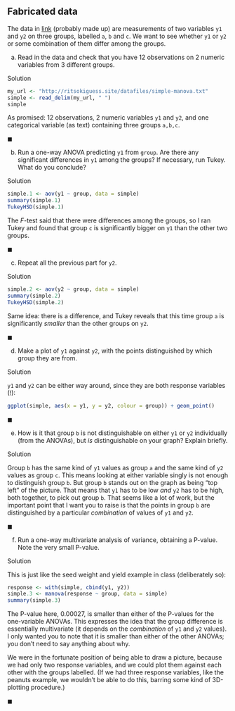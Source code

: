 ##  Fabricated data


 The data in
[link](http://ritsokiguess.site/datafiles/simple-manova.txt)
(probably made up) are measurements of two 
variables `y1` and `y2` on three groups, labelled
`a`, `b` and `c`. We want to see whether
`y1` or `y2` or some combination of them differ among
the groups.



(a) Read in the data and check that you have 12 observations on
2 numeric variables from 3 different groups.


Solution


```r
my_url <- "http://ritsokiguess.site/datafiles/simple-manova.txt"
simple <- read_delim(my_url, " ")
simple
```

   

As promised: 12 observations, 2 numeric variables `y1` and
`y2`, and one categorical variable (as text) containing three
groups `a,b,c`.
    

$\blacksquare$

(b) Run a one-way ANOVA predicting `y1` from
`group`. Are there any significant differences in `y1`
among the groups? If necessary, run Tukey. What do you conclude?


Solution


```r
simple.1 <- aov(y1 ~ group, data = simple)
summary(simple.1)
TukeyHSD(simple.1)
```

     

The $F$-test said that there were differences among the groups, so I
ran Tukey and found that group `c` is significantly bigger on
`y1` than the other two groups.


$\blacksquare$

(c) Repeat all the previous part for `y2`.


Solution


```r
simple.2 <- aov(y2 ~ group, data = simple)
summary(simple.2)
TukeyHSD(simple.2)
```

     

Same idea: there is a difference, and Tukey reveals that this time
group `a` is significantly *smaller* than the other groups
on `y2`. 
    

$\blacksquare$

(d) Make a plot of `y1` against `y2`, with the
points distinguished by which group they are from.


Solution


`y1` and `y2` can be either way around, since
they are both response variables (!):

```r
ggplot(simple, aes(x = y1, y = y2, colour = group)) + geom_point()
```


    

$\blacksquare$

(e) How is it that group `b` is not distinguishable on
either `y1` or `y2` individually (from the ANOVAs),
but *is* distinguishable on your graph? Explain briefly.


Solution


Group `b` has the same kind of `y1` values as group
`a` and the same kind of `y2` values as group
`c`. This means looking at either variable singly is not
enough to distinguish group `b`. But group `b`
stands out on the graph as being "top left" of the picture. That
means that `y1` has to be low *and* `y2` has to
be high, both together, to pick out group `b`. 
That seems like a lot of work, but the important point
that I want you to raise is that the points in group `b`
are distinguished by a particular *combination* of values of
`y1` and `y2`.
    

$\blacksquare$

(f) Run a one-way multivariate analysis of variance, obtaining
a P-value. Note the very small P-value.


Solution


This is just like the seed weight and yield example in class
(deliberately so):
```r
response <- with(simple, cbind(y1, y2))
simple.3 <- manova(response ~ group, data = simple)
summary(simple.3)
```

     

The P-value here, 0.00027, is smaller than either of the P-values for
the one-variable ANOVAs. This expresses the idea that the group
difference is essentially multivariate (it depends on the
*combination* of `y1` and `y2` values). I only
wanted you to note that it is smaller than either of the other
ANOVAs; you don't need to say anything about why.

We were in the fortunate position of being able to draw a picture,
because we had only two response variables, and we could plot them
against each other with the groups labelled. (If we had three response
variables, like the peanuts example, we wouldn't be able to do this,
barring some kind of 3D-plotting procedure.)
    
$\blacksquare$




